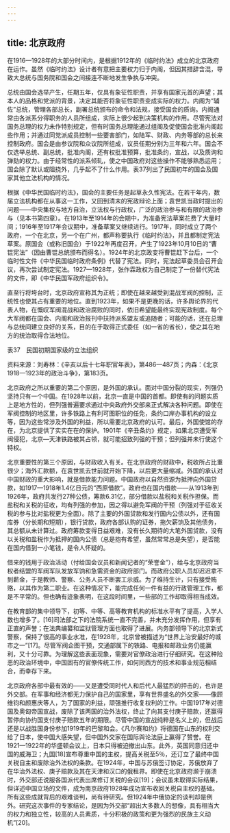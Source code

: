 ```yaml
---
---
---
```

title: 北京政府
---



在1916—1928年的大部分时间内，是根据1912年的《临时约法》成立的北京政府在运作。虽然《临时约法》设计者有意把主要权力归于内阁，但因其措辞含混，导致大总统与国务院和国会之间接连不断地发生争执与冲突。

总统由国会选举产生，任期五年，仅具有象征性职责，并享有国家元首的声望；其本人的品格和党派的背景，决定其能否将象征性职责变成实际的权力。内阁为“辅佐”总统，管理各部总长，副署总统颁布的命令和法规，接受国会的质询。内阁通常由各派系分得职务的人员所组成，实际上很少起到决策机构的作用。尽管宪法对国务总理的权力未作特别规定，但有时国务总理能通过组阁及促使国会批准内阁起些作用；并通过同党派成员控制一些要害部门，如陆军、财政、内务等部的总长来控制政府。国会是由参议院和众议院所组成，议员任期分别为三年和六年。国会不仅选举总统、副总统，批准内阁，还有权批准预算，批准条约，宣战，以及质询和弹劾的权力。由于经常性的派系倾轧，使之中国政府对这些操作不能够熟悉运用；国会除了默认或阻挠外，几乎起不了什么作用。表37列出了民国初年的国会及国家其他立法机构的情况。

根据《中华民国临时约法》，国会的主要任务是起草永久性宪法。在若干年内，数届立法机构都在从事这一工作，又回到清末的宪政辩论上面；袁世凯当政时提出的问题——中央集权与地方自治，立法权与行政权，广泛的政治参与和有限的政治参与（见本书第四章）。在1913年至1914年的会期中，为准备宪法草案花费了大量时间；1916年至1917年会议期中，准备草案又继续进行。1917年，同时成立了两个政府，一个在北京，另一个在广州，都声称要执行《临时约法》，并且都制定宪法草案。原国会（或称旧国会）于1922年再度召开，产生了1923年10月10日的“曹锟宪法”（因由曹锟总统颁布而得名）。1924年的北京政变将曹锟赶下台后，一个临时性文件《中华民国临时政府条例》代替了宪法。同时，宪法起草委员会召开会议，再次尝试制定宪法。1927—1928年，张作霖政权为自己制定了一份替代宪法的文件，即《中华民国军政府组织令》。

直至行将垮台时，北京政府宣称其为正统；即使在越来越受到混战军阀的控制，正统性也使其占有重要的地位。直到1923年，如果不是更晚的话，许多舆论界的代表人物，在慨叹军阀混战和政治腐败的同时，依旧希望能最终实现宪政制度。每个大军阀都在国会、内阁和政治报刊中扶持派系盟友或追随者；可能的话，还在总理与总统间建立良好的关系，目的在于取得正式委任（如一省的省长），使之其在地方的统治取得合法地位。

表37　民国初期国家级的立法组织



资料来源：刘寿林：《辛亥以后十七年职官年表》，第486—487页；内森：《北京1918—1923年的政治斗争》，第183页。

北京政府之所以重要的第二个原因，是外国的承认。面对中国分裂的现实，列强仍坚持只有一个中国。在1928年以前，北京一直是中国的首都。即使有的问题实质上是地方性的，但列强普遍要求通过中央政府外交部来正式解决各种问题。即使在军阀控制的地区里，许多铁路上有利可图职位的任免，条约口岸办事机构的设立等，因为这些常涉及外国的利益，所以需要北京政府的认可。最后，外国使馆的存在，为北京提供了实实在在的保护。1901年《辛丑条约》规定，如果北京遭受军阀侵犯，北京—天津铁路被其占领，就可能招致列强的干预；但列强并未行使这个特权。

北京重要性的第三个原因，与财政收入有关。在北京政府的财政中，税收所占比重很少；海外汇款额，在袁世凯去世前就开始下降，以后更大量缩减。外国的承认对中国财政的重大影响，就是借款能力问题。中国政府以自然资源为抵押向外国贷款，如1917—1918年1.4亿日元的“西原借款”。政府也在国内借款——从1913年到1926年，政府共发行27种公债，筹款6.31亿，部分借款以盐税和关税作担保。而盐税和关税的征收，均有列强的参加，因之得以避免军阀的干预（列强对于征收关税的参与比对盐税更为全面）。除了主要的外国贷款和发行国内公债以外，还有国库券（分长期和短期），银行贷款，政府各部认购的证券，拖欠薪饷及其他债务，其总额从未计算过。政府筹款变得日益艰难，没有长久期待的大笔外国贷款，没有以关税和盐税作为抵押的国内公债（总是抱有希望，虽然常常总是失望），是否能在国内借到一小笔钱，是令人怀疑的。

借来的钱用于政治活动（付给国会议员和新闻记者的“荣誉金”），给与北京政府当权者结盟的军阀军队发放军饷和急需资金的政府部门。而政府公职人员却迟迟拿不到薪金，于是教师、警察、公务人员不断罢工示威。为了维持生计，只有接受贿赂，以其作为第二职业。在这种情况下，能完成任何一件有益的行政管理工作，都是不平常的。但也确有迹象表明，在这段时间里，一些部的工作却取得相当成效。

在教育部的集中领导下，初等、中等、高等教育机构的标准水平有了提高，入学人数也增多了。[16]司法部之下的法院系统一直不完善，并未充分发挥作用，但享有正直的声誉；在法典编纂和监狱管理方面也取得了进展。内务部领导下的北京新式警察，保持了很高的事业水准，在1928年，北京曾被描述为“世界上治安最好的城市之一”[17]。尽管军阀企图干预，交通部属下的铁路、电报和邮政业务仍能赢利，又十分可靠。为理解这些表面现象，需要对官僚政治进行仔细研究。在这种险恶的政治环境中，中国固有的官僚传统工作，如何同西方的技术和事业规范相结合，而幸存下来。

北京政府各部中最有效的——又是遭受同时代人和后代人最猛烈的抨击的，也许是外交部。在军事和经济都无力保护自己的国家里，享有世界盛名的外交家——像顾维钧和颜惠庆等人，为了国家的利益，顽强推行收复权利的工作。中国1917年对德国及奥匈帝国宣战，废除了该两国的治外法权，终止了向其支付庚子赔款，还赢得暂停向协约国支付庚子赔款五年的期限。尽管中国的宣战纯粹是名义上的，但战后还是以战胜国身份参加1919年的巴黎和会。《凡尔赛和约》将德国在山东的权利交给了日本，使中国大感失望，但中国外交家在国际舆论法庭上赢得了赞誉。在1921—1922年的华盛顿会议上，日本只得被迫撤出山东。此外，英国同意归还中国的威海卫；九国[18]宣布尊重中国的主权，提高关税至5％，还订立了最终中国关税自主和废除治外法权的条款。在1924年，中国与苏俄签订协定，苏俄放弃了在华治外法权、庚子赔款及其在天津和汉口的俄租界。即使在北京政府濒于崩溃时，外交部还说服各国派代表出席修订关税的会议[19]；会议虽未取得实际结果，但详述中国立场的文件，成为南京政府1928年成功宣布收回关税自主权的基础。所有这些成就背后的艰难谈判，尚有待研究。但1924年中俄协定的谈判却是例外。研究这次事件的专家结论，是因为外交部“超出大多数人的想像，具有相当大的权力和独立性，较高的人员素质，十分积极的政策和更为强烈的民族主义动机”[20]。
